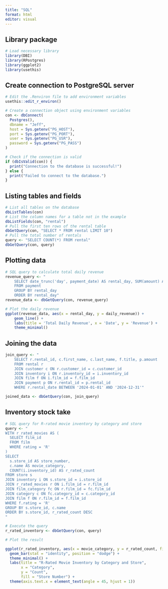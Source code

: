 ```yaml
---
title: "SQL"
format: html
editor: visual
---
```


## Library package

```r
# Load necessary library
library(DBI)
library(RPostgres)
library(ggplot2)
library(usethis)

```

## Create connection to PostgreSQL server

```r
# Edit the .Renviron file to add environment variables
usethis::edit_r_environ()

# Create a connection object using environment variables
con <- dbConnect(
  Postgres(),
  dbname = "Jeff",
  host = Sys.getenv("PG_HOST"),
  port = Sys.getenv("PG_PORT"),
  user = Sys.getenv("PG_USR"),
  password = Sys.getenv("PG_PASS")
)

# Check if the connection is valid
if (dbIsValid(con)) {
  print("Connection to the database is successful!")
} else {
  print("Failed to connect to the database.")
}

```

## Listing tables and fields

```r
# List all tables on the database
dbListTables(con)
# List the column names for a table not in the example
dbListFields(con, "rental")
# Pull the first ten rows of the rental table
dbGetQuery(con, "SELECT * FROM rental LIMIT 10")
# Pull the total number of rentals
query <- "SELECT COUNT(*) FROM rental"
dbGetQuery(con, query)
```

##  Plotting data

```r
# SQL query to calculate total daily revenue
revenue_query <- "
    SELECT date_trunc('day', payment_date) AS rental_day, SUM(amount) AS daily_revenue
    FROM payment
    GROUP BY rental_day
    ORDER BY rental_day"
revenue_data <- dbGetQuery(con, revenue_query)

# Plot the daily revenue
ggplot(revenue_data, aes(x = rental_day, y = daily_revenue)) +
    geom_line() +
    labs(title = 'Total Daily Revenue', x = 'Date', y = 'Revenue') +
    theme_minimal()

```

## Joining the data

```r
join_query <- "
    SELECT r.rental_id, c.first_name, c.last_name, f.title, p.amount
    FROM rental r
    JOIN customer c ON r.customer_id = c.customer_id
    JOIN inventory i ON r.inventory_id = i.inventory_id
    JOIN film f ON i.film_id = f.film_id
    JOIN payment p ON r.rental_id = p.rental_id
    WHERE r.rental_date BETWEEN '2024-01-01' AND '2024-12-31'"

joined_data <- dbGetQuery(con, join_query)

```

## Inventory stock take

```r
# SQL query for R-rated movie inventory by category and store
query <- "
WITH r_rated_movies AS (
  SELECT film_id
  FROM film
  WHERE rating = 'R'
)
SELECT 
  s.store_id AS store_number,
  c.name AS movie_category,
  COUNT(i.inventory_id) AS r_rated_count
FROM store s
JOIN inventory i ON s.store_id = i.store_id
JOIN r_rated_movies r ON i.film_id = r.film_id
JOIN film_category fc ON r.film_id = fc.film_id
JOIN category c ON fc.category_id = c.category_id
JOIN film f ON r.film_id = f.film_id
WHERE f.rating = 'R'
GROUP BY s.store_id, c.name
ORDER BY s.store_id, r_rated_count DESC
"

# Execute the query
r_rated_inventory <- dbGetQuery(con, query)

# Plot the result

ggplot(r_rated_inventory, aes(x = movie_category, y = r_rated_count, fill = factor(store_number))) +
  geom_bar(stat = "identity", position = "dodge") +
  theme_minimal() +
  labs(title = "R-Rated Movie Inventory by Category and Store",
       x = "Category",
       y = "Count",
       fill = "Store Number") +
  theme(axis.text.x = element_text(angle = 45, hjust = 1))
```
